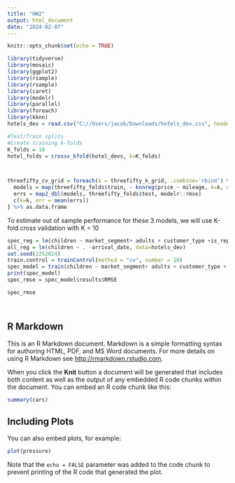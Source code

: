 ```yaml
---
title: "HW2"
output: html_document
date: "2024-02-07"
---
```


```r
knitr::opts_chunk$set(echo = TRUE)
```


```r
library(tidyverse)
library(mosaic)
library(ggplot2)
library(rsample)
library(rsample)
library(caret)
library(modelr)
library(parallel)
library(foreach)
library(kknn)
hotels_dev = read.csv("C://Users/jacob/Downloads/hotels_dev.csv", header = TRUE) 
```


```r
#Test/Train splits
#Create training k-folds
K_folds = 10
hotel_folds = crossv_kfold(hotel_devs, k=K_folds)



threefifty_cv_grid = foreach(k = threefifty_k_grid, .combine='rbind') %dopar% {
  models = map(threefifty_folds$train, ~ knnreg(price ~ mileage, k=k, data = ., use.all=FALSE))
  errs = map2_dbl(models, threefifty_folds$test, modelr::rmse)
  c(k=k, err = mean(errs))
} %>% as.data.frame

```

To estimate out of sample performance for these 3 models, we will use K-fold cross validation with K = 10


```r
spec_reg = lm(children ~ market_segment+ adults + customer_type +is_repeated_guest, data=hotels_dev)
all_reg = lm(children ~ . -arrival_date, data=hotels_dev)
set.seed(2252024)
train.control = trainControl(method = "cv", number = 10)
spec_model = train(children ~ market_segment+ adults + customer_type + is_repeated_guest, data=hotels_dev, method = "lm", trControl = train.control)
print(spec_model)
spec_rmse = spec_model$results$RMSE
```

```r
spec_rmse
```

```r

```

```r

```


## R Markdown

This is an R Markdown document. Markdown is a simple formatting syntax for authoring HTML, PDF, and MS Word documents. For more details on using R Markdown see <http://rmarkdown.rstudio.com>.

When you click the **Knit** button a document will be generated that includes both content as well as the output of any embedded R code chunks within the document. You can embed an R code chunk like this:

```r
summary(cars)
```

## Including Plots

You can also embed plots, for example:

```r
plot(pressure)
```

Note that the `echo = FALSE` parameter was added to the code chunk to prevent printing of the R code that generated the plot.
